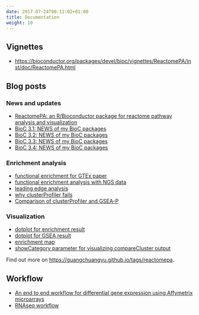 ```yaml
---
date: 2017-07-24T00:11:02+01:00
title: Documentation
weight: 10
---
```



<link rel="stylesheet" href="https://guangchuangyu.github.io/css/font-awesome.min.css">


## <i class="fa fa-book"></i> Vignettes

+ <https://bioconductor.org/packages/devel/bioc/vignettes/ReactomePA/inst/doc/ReactomePA.html>

## <i class="fa fa-wordpress"></i> Blog posts

### <i class="fa fa-angle-double-right"></i> News and updates

+ [ReactomePA: an R/Bioconductor package for reactome pathway analysis and visualization](https://guangchuangyu.github.io/2016/02/reactomepa-an-r/bioconductor-package-for-reactome-pathway-analysis-and-visualization)
+ [BioC 3.1: NEWS of my BioC packages](https://guangchuangyu.github.io/2015/04/bioc-31-news-of-my-bioc-packages)
+ [BioC 3.2: NEWS of my BioC packages](https://guangchuangyu.github.io/2015/10/bioc-32-news-of-my-bioc-packages)
+ [BioC 3.3: NEWS of my BioC packages](https://guangchuangyu.github.io/2016/05/bioc-33-news-of-my-bioc-packages/)
+ [BioC 3.4: NEWS of my BioC packages](https://guangchuangyu.github.io/2016/10/bioc-34-news-of-my-bioc-packages)

### <i class="fa fa-angle-double-right"></i> Enrichment analysis

+ [functional enrichment for GTEx paper](https://guangchuangyu.github.io/2015/08/functional-enrichment-for-gtex-paper)
+ [functional enrichment analysis with NGS data](https://guangchuangyu.github.io/2015/08/functional-enrichment-analysis-with-ngs-data)
+ [leading edge analysis](https://guangchuangyu.github.io/2016/07/leading-edge-analysis/)
+ [why clusterProfiler fails](https://guangchuangyu.github.io/2014/08/why-clusterprofiler-fails)
+ [Comparison of clusterProfiler and GSEA-P](https://guangchuangyu.github.io/2015/11/comparison-of-clusterprofiler-and-gsea-p)

### <i class="fa fa-angle-double-right"></i> Visualization

+ [dotplot for enrichment result](https://guangchuangyu.github.io/2015/06/dotplot-for-enrichment-result)
+ [dotplot for GSEA result](http://guangchuangyu.github.io/2016/12/dotplot-for-gsea-result/)
+ [enrichment map](https://guangchuangyu.github.io/2014/08/enrichment-map)
+ [showCategory parameter for visualizing compareCluster output](https://guangchuangyu.github.io/2016/11/showcategory-parameter-for-visualizing-comparecluster-output/)


<i class="fa fa-hand-o-right"></i> Find out more on <https://guangchuangyu.github.io/tags/reactomepa>.

## <i class="fa fa-gift"></i> Workflow

+ [An end to end workflow for differential gene expression using Affymetrix microarrays](http://f1000research.com/articles/5-1384/v1)
+ [RNAseq workflow](https://github.com/twbattaglia/RNAseq-workflow)
